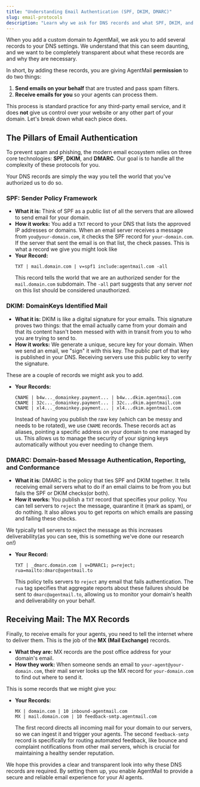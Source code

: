 ```yaml
---
title: "Understanding Email Authentication (SPF, DKIM, DMARC)"
slug: email-protocols
description: "Learn why we ask for DNS records and what SPF, DKIM, and DMARC are."
---
```


When you add a custom domain to AgentMail, we ask you to add several records to your DNS settings. We understand that this can seem daunting, and we want to be completely transparent about what these records are and why they are necessary.

In short, by adding these records, you are giving AgentMail **permission** to do two things:

1.  **Send emails on your behalf** that are trusted and pass spam filters.
2.  **Receive emails for you** so your agents can process them.

This process is standard practice for any third-party email service, and it does **not** give us control over your website or any other part of your domain. Let's break down what each piece does.

## The Pillars of Email Authentication

To prevent spam and phishing, the modern email ecosystem relies on three core technologies: **SPF**, **DKIM**, and **DMARC**. Our goal is to handle all the complexity of these protocols for you.

Your DNS records are simply the way you tell the world that you've authorized us to do so.

### SPF: Sender Policy Framework

- **What it is:** Think of SPF as a public list of all the servers that are allowed to send email for your domain.
- **How it works:** You add a `TXT` record to your DNS that lists the approved IP addresses or domains. When an email server receives a message from `you@your-domain.com`, it checks the SPF record for `your-domain.com`. If the server that sent the email is on that list, the check passes. This is what a record we give you might look like
- **Your Record:**
  ```text
  TXT | mail.domain.com | v=spf1 include:agentmail.com -all
  ```
  This record tells the world that we are an authorized sender for the `mail.domain.com` subdomain. The `-all` part suggests that any server _not_ on this list should be considered unauthorized.

### DKIM: DomainKeys Identified Mail

- **What it is:** DKIM is like a digital signature for your emails. This signature proves two things: that the email actually came from your domain and that its content hasn't been messed with with in transit from you to who you are trying to send to.
- **How it works:** We generate a unique, secure key for your domain. When we send an email, we "sign" it with this key. The public part of that key is published in your DNS. Receiving servers use this public key to verify the signature.

These are a couple of records we might ask you to add.

- **Your Records:**
  ```text
  CNAME | b4w..._domainkey.payment... | b4w...dkim.agentmail.com
  CNAME | 32c..._domainkey.payment... | 32c...dkim.agentmail.com
  CNAME | xl4..._domainkey.payment... | xl4...dkim.agentmail.com
  ```
  Instead of having you publish the raw key (which can be messy and needs to be rotated), we use `CNAME` records. These records act as aliases, pointing a specific address on your domain to one managed by us. This allows us to manage the security of your signing keys automatically without you ever needing to change them.

### DMARC: Domain-based Message Authentication, Reporting, and Conformance

- **What it is:** DMARC is the policy that ties SPF and DKIM together. It tells receiving email servers what to do if an email claims to be from you but fails the SPF or DKIM checks(or both).
- **How it works:** You publish a `TXT` record that specifies your policy. You can tell servers to `reject` the message, quarantine it (mark as spam), or do nothing. It also allows you to get reports on which emails are passing and failing these checks.

We typically tell servers to reject the message as this increases deliverability(as you can see, this is something we've done our research on!)

- **Your Record:**
  ```text
  TXT | _dmarc.domain.com | v=DMARC1; p=reject; rua=mailto:dmarc@agentmail.to
  ```
  This policy tells servers to `reject` any email that fails authentication. The `rua` tag specifies that aggregate reports about these failures should be sent to `dmarc@agentmail.to`, allowing us to monitor your domain's health and deliverability on your behalf.

## Receiving Mail: The MX Records

Finally, to receive emails for your agents, you need to tell the internet where to deliver them. This is the job of the **MX (Mail Exchange)** records.

- **What they are:** MX records are the post office address for your domain's email.
- **How they work:** When someone sends an email to `your-agent@your-domain.com`, their mail server looks up the MX record for `your-domain.com` to find out where to send it.

This is some records that we might give you:

- **Your Records:**
  ```text
  MX | domain.com | 10 inbound-agentmail.com
  MX | mail.domain.com | 10 feedback-smtp.agentmail.com
  ```
  The first record directs all incoming mail for your domain to our servers, so we can ingest it and trigger your agents. The second `feedback-smtp` record is specifically for routing automated feedback, like bounce and complaint notifications from other mail servers, which is crucial for maintaining a healthy sender reputation.

We hope this provides a clear and transparent look into why these DNS records are required. By setting them up, you enable AgentMail to provide a secure and reliable email experience for your AI agents.

